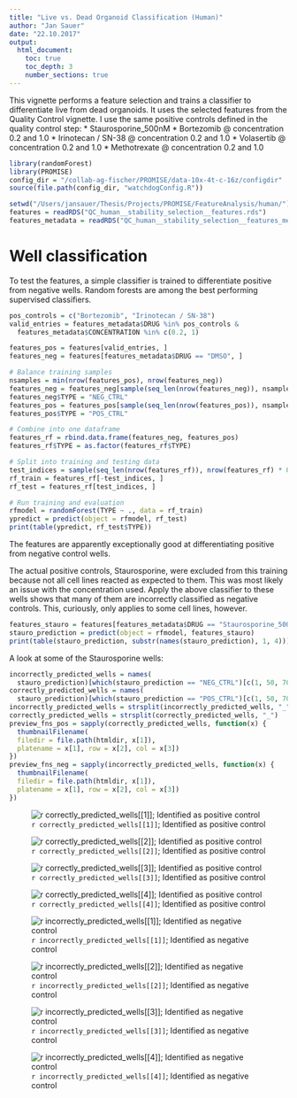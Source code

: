 ```yaml
---
title: "Live vs. Dead Organoid Classification (Human)"
author: "Jan Sauer"
date: "22.10.2017"
output: 
  html_document:
    toc: true
    toc_depth: 3
    number_sections: true
---
```


This vignette performs a feature selection and trains a classifier to differentiate live from dead organoids. It uses the selected features from the Quality Control vignette. I use the same positive controls defined in the quality control step:
* Staurosporine_500nM
* Bortezomib @ concentration 0.2 and 1.0
* Irinotecan / SN-38 @ concentration 0.2 and 1.0
* Volasertib @ concentration 0.2 and 1.0
* Methotrexate @ concentration 0.2 and 1.0

```r
library(randomForest)
library(PROMISE)
config_dir = "/collab-ag-fischer/PROMISE/data-10x-4t-c-16z/configdir"
source(file.path(config_dir, "watchdogConfig.R"))

setwd("/Users/jansauer/Thesis/Projects/PROMISE/FeatureAnalysis/human/")
features = readRDS("QC_human__stability_selection__features.rds")
features_metadata = readRDS("QC_human__stability_selection__features_metadata.rds")
```

# Well classification

To test the features, a simple classifier is trained to differentiate positive from negative wells. Random forests are among the best performing supervised classifiers.

```r
pos_controls = c("Bortezomib", "Irinotecan / SN-38")
valid_entries = features_metadata$DRUG %in% pos_controls & 
  features_metadata$CONCENTRATION %in% c(0.2, 1)

features_pos = features[valid_entries, ]
features_neg = features[features_metadata$DRUG == "DMSO", ]

# Balance training samples
nsamples = min(nrow(features_pos), nrow(features_neg))
features_neg = features_neg[sample(seq_len(nrow(features_neg)), nsamples, replace = FALSE), ]
features_neg$TYPE = "NEG_CTRL"
features_pos = features_pos[sample(seq_len(nrow(features_pos)), nsamples, replace = FALSE), ]
features_pos$TYPE = "POS_CTRL"

# Combine into one dataframe
features_rf = rbind.data.frame(features_neg, features_pos)
features_rf$TYPE = as.factor(features_rf$TYPE)

# Split into training and testing data
test_indices = sample(seq_len(nrow(features_rf)), nrow(features_rf) * 0.25, replace = FALSE)
rf_train = features_rf[-test_indices, ]
rf_test = features_rf[test_indices, ]

# Run training and evaluation
rfmodel = randomForest(TYPE ~ ., data = rf_train)
ypredict = predict(object = rfmodel, rf_test)
print(table(ypredict, rf_test$TYPE))
```

The features are apparently exceptionally good at differentiating positive from negative control wells.

The actual positive controls, Staurosporine, were excluded from this training because not all cell lines reacted as expected to them. This was most likely an issue with the concentration used. Apply the above classifier to these wells shows that many of them are incorrectly classified as negative controls. This, curiously, only applies to some cell lines, however.
```r
features_stauro = features[features_metadata$DRUG == "Staurosporine_500nM", ]
stauro_prediction = predict(object = rfmodel, features_stauro)
print(table(stauro_prediction, substr(names(stauro_prediction), 1, 4)))
```

A look at some of the Staurosporine wells:
```r
incorrectly_predicted_wells = names(
  stauro_prediction)[which(stauro_prediction == "NEG_CTRL")[c(1, 50, 70, 100)]]
correctly_predicted_wells = names(
  stauro_prediction)[which(stauro_prediction == "POS_CTRL")[c(1, 50, 70, 100)]]
incorrectly_predicted_wells = strsplit(incorrectly_predicted_wells, "_")
correctly_predicted_wells = strsplit(correctly_predicted_wells, "_")
preview_fns_pos = sapply(correctly_predicted_wells, function(x) {
  thumbnailFilename(
  filedir = file.path(htmldir, x[1]), 
  platename = x[1], row = x[2], col = x[3])
})
preview_fns_neg = sapply(incorrectly_predicted_wells, function(x) {
  thumbnailFilename(
  filedir = file.path(htmldir, x[1]), 
  platename = x[1], row = x[2], col = x[3])
})
```
![`r correctly_predicted_wells[[1]]`; Identified as positive control](`r preview_fns_pos[[1]]`)

![`r correctly_predicted_wells[[2]]`; Identified as positive control](`r preview_fns_pos[[2]]`)

![`r correctly_predicted_wells[[3]]`; Identified as positive control](`r preview_fns_pos[[3]]`)

![`r correctly_predicted_wells[[4]]`; Identified as positive control](`r preview_fns_pos[[4]]`)

![`r incorrectly_predicted_wells[[1]]`; Identified as negative control](`r preview_fns_neg[[1]]`)

![`r incorrectly_predicted_wells[[2]]`; Identified as negative control](`r preview_fns_neg[[2]]`)

![`r incorrectly_predicted_wells[[3]]`; Identified as negative control](`r preview_fns_neg[[3]]`)

![`r incorrectly_predicted_wells[[4]]`; Identified as negative control](`r preview_fns_neg[[4]]`)

